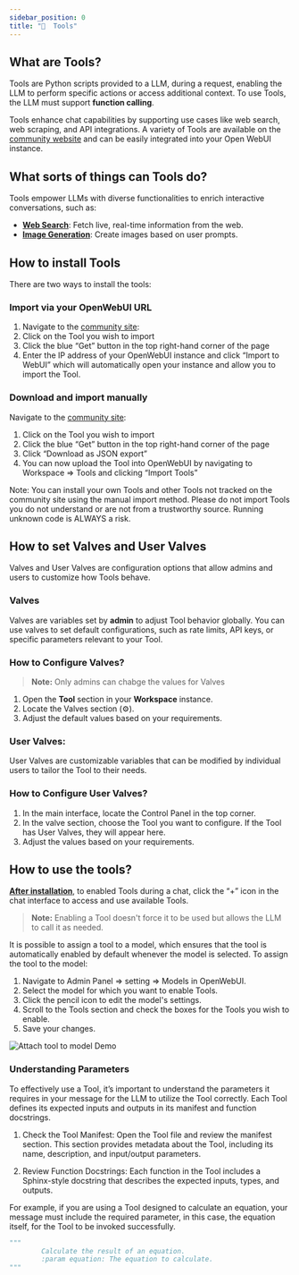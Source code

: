 ```yaml
---
sidebar_position: 0
title: "🔧  Tools"
---
```


## What are Tools?
Tools are Python scripts provided to a LLM, during a request, enabling the LLM to perform specific actions or access additional context. To use Tools, the LLM must support **function calling**.

Tools enhance chat capabilities by supporting use cases like web search, web scraping, and API integrations. A variety of Tools are available on the [community website](https://openwebui.com/tools/) and can be easily integrated into your Open WebUI instance.

## What sorts of things can Tools do?
Tools empower LLMs with diverse functionalities to enrich interactive conversations, such as:

- [**Web Search**](https://openwebui.com/t/constliakos/web_search/): Fetch live, real-time information from the web.
- [**Image Generation**](https://openwebui.com/t/justinrahb/image_gen/): Create images based on user prompts.

## How to install Tools
There are two ways to install the tools:
### Import via your OpenWebUI URL
1) Navigate to the [community site](https://openwebui.com/tools/):
2) Click on the Tool you wish to import
3) Click the blue “Get” button in the top right-hand corner of the page
4) Enter the IP address of your OpenWebUI instance and click “Import to WebUI” which will automatically open your instance and allow you to import the Tool.
### Download and import manually
Navigate to the [community site](https://openwebui.com/tools/):
1) Click on the Tool you wish to import
2) Click the blue “Get” button in the top right-hand corner of the page
3) Click “Download as JSON export”
4) You can now upload the Tool into OpenWebUI by navigating to Workspace => Tools and clicking “Import Tools”

Note: You can install your own Tools and other Tools not tracked on the community site using the manual import method. Please do not import Tools you do not understand or are not from a trustworthy source. Running unknown code is ALWAYS a risk.

## How to set Valves and User Valves
Valves and User Valves are configuration options that allow admins and users to customize how Tools behave.

### Valves
Valves are variables set by **admin** to adjust Tool behavior globally. You can use valves to set default configurations, such as rate limits, API keys, or specific parameters relevant to your Tool.
### How to Configure Valves?
>**Note:** Only admins can chabge the values for Valves
1. Open the **Tool** section in your **Workspace** instance.
2. Locate the Valves section (⚙️).
3. Adjust the default values based on your requirements.

### User Valves:
User Valves are customizable variables that can be modified by individual users to tailor the Tool to their needs.
### How to Configure User Valves?
1. In the main interface, locate the Control Panel in the top corner.
2. In the valve section, choose the Tool you want to configure. If the Tool has User Valves, they will appear here.
3. Adjust the values based on your requirements.

## How to use the tools?
[**After installation**](#how-to-install-tools), to enabled Tools during a chat, click the “+” icon in the chat interface to access and use available Tools.

>**Note:** Enabling a Tool doesn't force it to be used but allows the LLM to call it as needed.

It is possible to assign a tool to a model, which ensures that the tool is automatically enabled by default whenever the model is selected. 
To assign the tool to the model:
1. Navigate to Admin Panel => setting => Models in OpenWebUI.
2. Select the model for which you want to enable Tools.
3. Click the pencil icon to edit the model's settings.
4. Scroll to the Tools section and check the boxes for the Tools you wish to enable.
5. Save your changes.


![Attach tool to model Demo](/img/tool-model.gif)


### Understanding Parameters
To effectively use a Tool, it’s important to understand the parameters it requires in your message for the LLM to utilize the Tool correctly. Each Tool defines its expected inputs and outputs in its manifest and function docstrings.

1. Check the Tool Manifest:
Open the Tool file and review the manifest section.
This section provides metadata about the Tool, including its name, description, and input/output parameters.

2. Review Function Docstrings:
Each function in the Tool includes a Sphinx-style docstring that describes the expected inputs, types, and outputs.

For example, if you are using a Tool designed to calculate an equation, your message must include the required parameter, in this case, the equation itself, for the Tool to be invoked successfully.

```python
"""
        Calculate the result of an equation.
        :param equation: The equation to calculate.
"""
```

